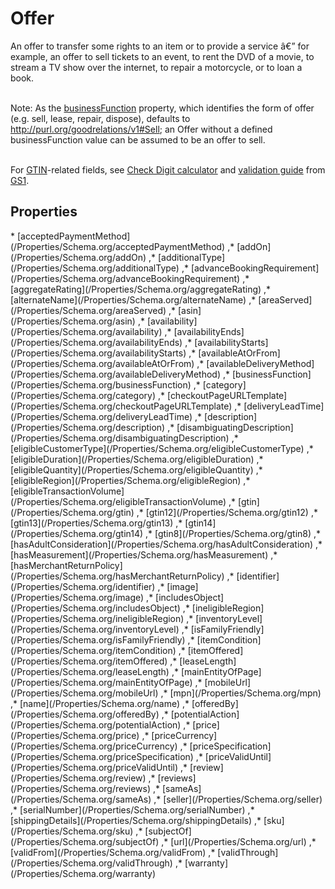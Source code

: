 # Offer

An offer to transfer some rights to an item or to provide a service â€” for example, an offer to sell tickets to an event, to rent the DVD of a movie, to stream a TV show over the internet, to repair a motorcycle, or to loan a book.<br/><br/>

Note: As the <a class="localLink" href="/businessFunction">businessFunction</a> property, which identifies the form of offer (e.g. sell, lease, repair, dispose), defaults to http://purl.org/goodrelations/v1#Sell; an Offer without a defined businessFunction value can be assumed to be an offer to sell.<br/><br/>

For <a href="http://www.gs1.org/barcodes/technical/idkeys/gtin">GTIN</a>-related fields, see <a href="http://www.gs1.org/barcodes/support/check_digit_calculator">Check Digit calculator</a> and <a href="http://www.gs1us.org/resources/standards/gtin-validation-guide">validation guide</a> from <a href="http://www.gs1.org/">GS1</a>.

## Properties

<Grid>
* [acceptedPaymentMethod](/Properties/Schema.org/acceptedPaymentMethod)
,* [addOn](/Properties/Schema.org/addOn)
,* [additionalType](/Properties/Schema.org/additionalType)
,* [advanceBookingRequirement](/Properties/Schema.org/advanceBookingRequirement)
,* [aggregateRating](/Properties/Schema.org/aggregateRating)
,* [alternateName](/Properties/Schema.org/alternateName)
,* [areaServed](/Properties/Schema.org/areaServed)
,* [asin](/Properties/Schema.org/asin)
,* [availability](/Properties/Schema.org/availability)
,* [availabilityEnds](/Properties/Schema.org/availabilityEnds)
,* [availabilityStarts](/Properties/Schema.org/availabilityStarts)
,* [availableAtOrFrom](/Properties/Schema.org/availableAtOrFrom)
,* [availableDeliveryMethod](/Properties/Schema.org/availableDeliveryMethod)
,* [businessFunction](/Properties/Schema.org/businessFunction)
,* [category](/Properties/Schema.org/category)
,* [checkoutPageURLTemplate](/Properties/Schema.org/checkoutPageURLTemplate)
,* [deliveryLeadTime](/Properties/Schema.org/deliveryLeadTime)
,* [description](/Properties/Schema.org/description)
,* [disambiguatingDescription](/Properties/Schema.org/disambiguatingDescription)
,* [eligibleCustomerType](/Properties/Schema.org/eligibleCustomerType)
,* [eligibleDuration](/Properties/Schema.org/eligibleDuration)
,* [eligibleQuantity](/Properties/Schema.org/eligibleQuantity)
,* [eligibleRegion](/Properties/Schema.org/eligibleRegion)
,* [eligibleTransactionVolume](/Properties/Schema.org/eligibleTransactionVolume)
,* [gtin](/Properties/Schema.org/gtin)
,* [gtin12](/Properties/Schema.org/gtin12)
,* [gtin13](/Properties/Schema.org/gtin13)
,* [gtin14](/Properties/Schema.org/gtin14)
,* [gtin8](/Properties/Schema.org/gtin8)
,* [hasAdultConsideration](/Properties/Schema.org/hasAdultConsideration)
,* [hasMeasurement](/Properties/Schema.org/hasMeasurement)
,* [hasMerchantReturnPolicy](/Properties/Schema.org/hasMerchantReturnPolicy)
,* [identifier](/Properties/Schema.org/identifier)
,* [image](/Properties/Schema.org/image)
,* [includesObject](/Properties/Schema.org/includesObject)
,* [ineligibleRegion](/Properties/Schema.org/ineligibleRegion)
,* [inventoryLevel](/Properties/Schema.org/inventoryLevel)
,* [isFamilyFriendly](/Properties/Schema.org/isFamilyFriendly)
,* [itemCondition](/Properties/Schema.org/itemCondition)
,* [itemOffered](/Properties/Schema.org/itemOffered)
,* [leaseLength](/Properties/Schema.org/leaseLength)
,* [mainEntityOfPage](/Properties/Schema.org/mainEntityOfPage)
,* [mobileUrl](/Properties/Schema.org/mobileUrl)
,* [mpn](/Properties/Schema.org/mpn)
,* [name](/Properties/Schema.org/name)
,* [offeredBy](/Properties/Schema.org/offeredBy)
,* [potentialAction](/Properties/Schema.org/potentialAction)
,* [price](/Properties/Schema.org/price)
,* [priceCurrency](/Properties/Schema.org/priceCurrency)
,* [priceSpecification](/Properties/Schema.org/priceSpecification)
,* [priceValidUntil](/Properties/Schema.org/priceValidUntil)
,* [review](/Properties/Schema.org/review)
,* [reviews](/Properties/Schema.org/reviews)
,* [sameAs](/Properties/Schema.org/sameAs)
,* [seller](/Properties/Schema.org/seller)
,* [serialNumber](/Properties/Schema.org/serialNumber)
,* [shippingDetails](/Properties/Schema.org/shippingDetails)
,* [sku](/Properties/Schema.org/sku)
,* [subjectOf](/Properties/Schema.org/subjectOf)
,* [url](/Properties/Schema.org/url)
,* [validFrom](/Properties/Schema.org/validFrom)
,* [validThrough](/Properties/Schema.org/validThrough)
,* [warranty](/Properties/Schema.org/warranty)

</Grid>

